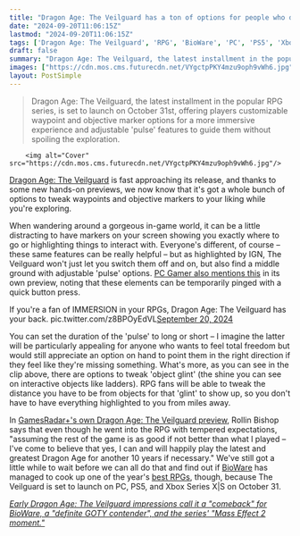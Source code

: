 ```yaml
---
title: "Dragon Age: The Veilguard has a ton of options for people who don't like Ubisoft-style waypoints clogging the screen"
date: "2024-09-20T11:06:15Z"
lastmod: "2024-09-20T11:06:15Z"
tags: ['Dragon Age: The Veilguard', 'RPG', 'BioWare', 'PC', 'PS5', 'Xbox Series X|S']
draft: false
summary: "Dragon Age: The Veilguard, the latest installment in the popular RPG series, is set to launch on October 31st, offering players customizable waypoint and objective marker options for a more immersive experience and adjustable 'pulse' features to guide them without spoiling the exploration."
images: ["https://cdn.mos.cms.futurecdn.net/VYgctpPKY4mzu9oph9vWh6.jpg"]
layout: PostSimple
---
```

> Dragon Age: The Veilguard, the latest installment in the popular RPG series, is set to launch on October 31st, offering players customizable waypoint and objective marker options for a more immersive experience and adjustable 'pulse' features to guide them without spoiling the exploration.


        <img alt="Cover" src="https://cdn.mos.cms.futurecdn.net/VYgctpPKY4mzu9oph9vWh6.jpg"/>
        
[<u>Dragon Age: The Veilguard</u>](https://www.gamesradar.com/dragon-age-4-confirmed-release-date-solas-wishlist-news/) is fast approaching its release, and thanks to some new hands-on previews, we now know that it's got a whole bunch of options to tweak waypoints and objective markers to your liking while you're exploring. 

When wandering around a gorgeous in-game world, it can be a little distracting to have markers on your screen showing you exactly where to go or highlighting things to interact with. Everyone's different, of course – these same features can be really helpful – but as highlighted by IGN, The Veilguard won't just let you switch them off and on, but also find a middle ground with adjustable 'pulse' options. [<u>PC Gamer also mentions this</u>](https://www.pcgamer.com/games/dragon-age/the-veilguard-preview-hands-on/) in its own preview, noting that these elements can be temporarily pinged with a quick button press.

If you're a fan of IMMERSION in your RPGs, Dragon Age: The Veilguard has your back. pic.twitter.com/z8BPOyEdVL[September 20, 2024](https://twitter.com/IGN/status/1836924609213640725)

You can set the duration of the 'pulse' to long or short – I imagine the latter will be particularly appealing for anyone who wants to feel total freedom but would still appreciate an option on hand to point them in the right direction if they feel like they're missing something. What's more, as you can see in the clip above, there are options to tweak 'object glint' (the shine you can see on interactive objects like ladders). RPG fans will be able to tweak the distance you have to be from objects for that 'glint' to show up, so you don't have to have everything highlighted to you from miles away.

In [<u>GamesRadar+'s own Dragon Age: The Veilguard preview</u>](https://www.gamesradar.com/games/dragon-age/dragon-age-the-veilguard-hands-on-preview/), Rollin Bishop says that even though he went into the RPG with tempered expectations, "assuming the rest of the game is as good if not better than what I played – I've come to believe that yes, I can and will happily play the latest and greatest Dragon Age for another 10 years if necessary." We've still got a little while to wait before we can all do that and find out if [BioWare](https://www.gamesradar.com/tag/bioware/) has managed to cook up one of the year's [<u>best RPGs</u>](https://www.gamesradar.com/best-rpg-games/), though, because The Veilguard is set to launch on PC, PS5, and Xbox Series X|S on October 31.

[<u><em>Early Dragon Age: The Veilguard impressions call it a "comeback" for BioWare, a "definite GOTY contender", and the series' "Mass Effect 2 moment."</em></u>](https://www.gamesradar.com/games/dragon-age/early-dragon-age-the-veilguard-impressions-call-it-a-comeback-for-bioware-a-definite-goty-contender-and-the-series-mass-effect-2-moment/)
        
